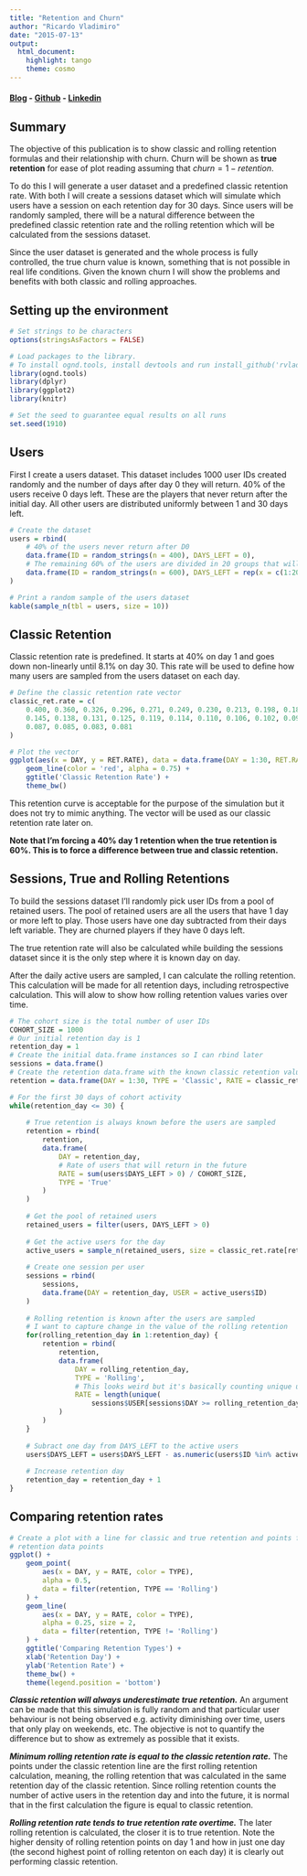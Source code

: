 ```yaml
---
title: "Retention and Churn"
author: "Ricardo Vladimiro"
date: "2015-07-13"
output:
  html_document:
    highlight: tango
    theme: cosmo
---
```


#### [Blog](https://ongamesndata.wordpress.com) - [Github](https://github.com/rvladimiro/) - [Linkedin](https://www.linkedin.com/in/ricardovladimiro/)

## Summary

The objective of this publication is to show classic and rolling retention formulas and their relationship with churn. Churn will be shown as **true retention** for ease of plot reading assuming that $churn=1-retention$.

To do this I will generate a user dataset and a predefined classic retention rate. With both I will create a sessions dataset which will simulate which users have a session on each retention day for 30 days. Since users will be randomly sampled, there will be a natural difference between the predefined classic retention rate and the rolling retention which will be calculated from the sessions dataset.

Since the user dataset is generated and the whole process is fully controlled, the true churn value is known, something that is not possible in real life conditions. Given the known churn I will show the problems and benefits with both classic and rolling approaches.

## Setting up the environment

```r
# Set strings to be characters
options(stringsAsFactors = FALSE)

# Load packages to the library.
# To install ognd.tools, install devtools and run install_github('rvladimiro/ognd.tools')
library(ognd.tools)
library(dplyr)
library(ggplot2)
library(knitr)

# Set the seed to guarantee equal results on all runs
set.seed(1910)
```

## Users

First I create a users dataset. This dataset includes 1000 user IDs created randomly and the number of days after day 0 they will return. 40% of the users receive 0 days left. These are the players that never return after the initial day. All other users are distributed uniformly between 1 and 30 days left.

```r
# Create the dataset
users = rbind(
    # 40% of the users never return after D0
    data.frame(ID = random_strings(n = 400), DAYS_LEFT = 0),
    # The remaining 60% of the users are divided in 20 groups that will return 2 to 21 days
    data.frame(ID = random_strings(n = 600), DAYS_LEFT = rep(x = c(1:20), times = 30))
)

# Print a random sample of the users dataset
kable(sample_n(tbl = users, size = 10))
```

## Classic Retention

Classic retention rate is predefined. It starts at 40% on day 1 and goes down non-linearly until 8.1% on day 30. This rate will be used to define how many users are sampled from the users dataset on each day.

```r
# Define the classic retention rate vector
classic_ret.rate = c(
    0.400, 0.360, 0.326, 0.296, 0.271, 0.249, 0.230, 0.213, 0.198, 0.185, 0.173, 0.163, 0.154,
    0.145, 0.138, 0.131, 0.125, 0.119, 0.114, 0.110, 0.106, 0.102, 0.099, 0.095, 0.092, 0.090,
    0.087, 0.085, 0.083, 0.081
)

# Plot the vector
ggplot(aes(x = DAY, y = RET.RATE), data = data.frame(DAY = 1:30, RET.RATE = classic_ret.rate)) +
    geom_line(color = 'red', alpha = 0.75) +
    ggtitle('Classic Retention Rate') +
    theme_bw()
```

This retention curve is acceptable for the purpose of the simulation but it does not try to mimic anything. The vector will be used as our classic retention rate later on.

**Note that I'm forcing a 40% day 1 retention when the true retention is 60%. This is to force a difference between true and classic retention.**

## Sessions, True and Rolling Retentions

To build the sessions dataset I'll randomly pick user IDs from a pool of retained users. The pool of retained users are all the users that have 1 day or more left to play. Those users have one day subtracted from their days left variable. They are churned players if they have 0 days left.

The true retention rate will also be calculated while building the sessions dataset since it is the only step where it is known day on day.

After the daily active users are sampled, I can calculate the rolling retention. This calculation will be made for all retention days, including retrospective calculation. This will alow to show how rolling retention values varies over time.

```r
# The cohort size is the total number of user IDs
COHORT_SIZE = 1000
# Our initial retention day is 1
retention_day = 1
# Create the initial data.frame instances so I can rbind later
sessions = data.frame()
# Create the retention data.frame with the known classic retention values
retention = data.frame(DAY = 1:30, TYPE = 'Classic', RATE = classic_ret.rate)

# For the first 30 days of cohort activity
while(retention_day <= 30) {
    
    # True retention is always known before the users are sampled
    retention = rbind(
        retention,
        data.frame(
            DAY = retention_day,
            # Rate of users that will return in the future
            RATE = sum(users$DAYS_LEFT > 0) / COHORT_SIZE,
            TYPE = 'True'
        )
    )
    
    # Get the pool of retained users
    retained_users = filter(users, DAYS_LEFT > 0)
    
    # Get the active users for the day
    active_users = sample_n(retained_users, size = classic_ret.rate[retention_day] * COHORT_SIZE)
    
    # Create one session per user
    sessions = rbind(
        sessions,
        data.frame(DAY = retention_day, USER = active_users$ID)
    )
    
    # Rolling retention is known after the users are sampled
    # I want to capture change in the value of the rolling retention
    for(rolling_retention_day in 1:retention_day) {
        retention = rbind(
            retention,
            data.frame(
                DAY = rolling_retention_day,
                TYPE = 'Rolling',
                # This looks weird but it's basically counting unique users after a x retained days
                RATE = length(unique(
                    sessions$USER[sessions$DAY >= rolling_retention_day])) / COHORT_SIZE
            )
        )
    }
    
    # Subract one day from DAYS_LEFT to the active users
    users$DAYS_LEFT = users$DAYS_LEFT - as.numeric(users$ID %in% active_users$ID)
    
    # Increase retention day
    retention_day = retention_day + 1
}
```

## Comparing retention rates

```r
# Create a plot with a line for classic and true retention and points for all calculated rolling
# retention data points
ggplot() +
    geom_point(
        aes(x = DAY, y = RATE, color = TYPE),
        alpha = 0.5,
        data = filter(retention, TYPE == 'Rolling')
    ) +
    geom_line(
        aes(x = DAY, y = RATE, color = TYPE),
        alpha = 0.25, size = 2,
        data = filter(retention, TYPE != 'Rolling')
    ) +
    ggtitle('Comparing Retention Types') +
    xlab('Retention Day') +
    ylab('Retention Rate') +
    theme_bw() +
    theme(legend.position = 'bottom')
```

***Classic retention will always underestimate true retention.*** An argument can be made that this simulation is fully random and that particular user behaviour is not being observed e.g. activity diminishing over time, users that only play on weekends, etc. The objective is not to quantify the difference but to show as extremely as possible that it exists.

***Minimum rolling retention rate is equal to the classic retention rate.*** The points under the classic retention line are the first rolling retention calculation, meaning, the rolling retention that was calculated in the same retention day of the classic retention. Since rolling retention counts the number of active users in the retention day and into the future, it is normal that in the first calculation the figure is equal to classic retention.

***Rolling retention rate tends to true retention rate overtime.*** The later rolling retention is calculated, the closer it is to true retention. Note the higher density of rolling retention points on day 1 and how in just one day (the second highest point of rolling retenton on each day) it is clearly out performing classic retention.